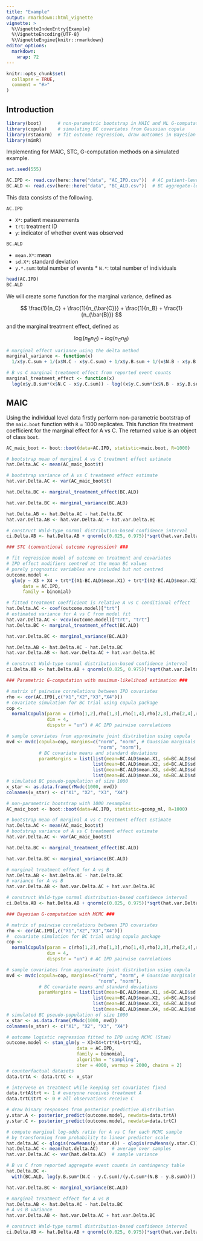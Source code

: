 ```yaml
---
title: "Example"
output: rmarkdown::html_vignette
vignette: >
  %\VignetteIndexEntry{Example}
  %\VignetteEncoding{UTF-8}
  %\VignetteEngine{knitr::rmarkdown}
editor_options: 
  markdown: 
    wrap: 72
---
```


```r
knitr::opts_chunk$set(
  collapse = TRUE,
  comment = "#>"
)
```

## Introduction

```r

library(boot)      # non-parametric bootstrap in MAIC and ML G-computation
library(copula)    # simulating BC covariates from Gaussian copula
library(rstanarm)  # fit outcome regression, draw outcomes in Bayesian G-computation
library(mimR)
```

Implementing for MAIC, STC, G-computation methods on a simulated
example.

```r
set.seed(555)

AC.IPD <- read.csv(here::here("data", "AC_IPD.csv"))  # AC patient-level data
BC.ALD <- read.csv(here::here("data", "BC_ALD.csv"))  # BC aggregate-level data
```

This data consists of the following.

`AC.IPD`

-   `X*`: patient measurements
-   `trt`: treatment ID
-   `y`: indicator of whether event was observed

`BC.ALD`

-   `mean.X*`: mean
-   `sd.X*`: standard deviation
-   `y.*.sum`: total number of events \* `N.*`: total number of
    individuals

```r
head(AC.IPD)
BC.ALD
```

We will create some function for the marginal variance, defined as

$$
\frac{1}{n_C} + \frac{1}{n_{\bar{C}}} + \frac{1}{n_B} + \frac{1}{n_{\bar{B}}}
$$

and the marginal treatment effect, defined as

$$
\log(n_B n_{\bar{C}})  -log(n_C n_{\bar{B}})
$$

```r
# marginal effect variance using the delta method
marginal_variance <- function(x)
  1/x$y.C.sum + 1/(x$N.C - x$y.C.sum) + 1/x$y.B.sum + 1/(x$N.B - x$y.B.sum)

# B vs C marginal treatment effect from reported event counts
marginal_treatment_effect <- function(x)
  log(x$y.B.sum*(x$N.C - x$y.C.sum)) - log((x$y.C.sum*(x$N.B - x$y.B.sum)))
```

## MAIC

Using the individual level data firstly perform non-parametric bootstrap of the `maic.boot` function with `R` = 1000 replicates.
This function fits treatment coefficient for the  marginal effect for A vs C.
The returned value is an object of class `boot`.

```r
AC_maic_boot <- boot::boot(data=AC.IPD, statistic=maic.boot, R=1000)
```

```r
# bootstrap mean of marginal A vs C treatment effect estimate
hat.Delta.AC <- mean(AC_maic_boot$t)

# bootstrap variance of A vs C treatment effect estimate
hat.var.Delta.AC <- var(AC_maic_boot$t)

hat.Delta.BC <- marginal_treatment_effect(BC.ALD)

hat.var.Delta.BC <- marginal_variance(BC.ALD)

hat.Delta.AB <- hat.Delta.AC - hat.Delta.BC
hat.var.Delta.AB <- hat.var.Delta.AC + hat.var.Delta.BC

# construct Wald-type normal distribution-based confidence interval
ci.Delta.AB <- hat.Delta.AB + qnorm(c(0.025, 0.975))*sqrt(hat.var.Delta.AB)

### STC (conventional outcome regression) ###

# fit regression model of outcome on treatment and covariates
# IPD effect modifiers centred at the mean BC values
# purely prognostic variables are included but not centred
outcome.model <-
  glm(y ~ X3 + X4 + trt*I(X1-BC.ALD$mean.X1) + trt*I(X2-BC.ALD$mean.X2),
      data = AC.IPD,
      family = binomial)

# fitted treatment coefficient is relative A vs C conditional effect
hat.Delta.AC <- coef(outcome.model)["trt"]
# estimated variance for A vs C from model fit
hat.var.Delta.AC <- vcov(outcome.model)["trt", "trt"]
hat.Delta.BC <- marginal_treatment_effect(BC.ALD)

hat.var.Delta.BC <- marginal_variance(BC.ALD)

hat.Delta.AB <- hat.Delta.AC - hat.Delta.BC
hat.var.Delta.AB <- hat.var.Delta.AC + hat.var.Delta.BC

# construct Wald-type normal distribution-based confidence interval
ci.Delta.AB <- hat.Delta.AB + qnorm(c(0.025, 0.975))*sqrt(hat.var.Delta.AB)

### Parametric G-computation with maximum-likelihood estimation ###

# matrix of pairwise correlations between IPD covariates
rho <- cor(AC.IPD[,c("X1","X2","X3","X4")])
# covariate simulation for BC trial using copula package
cop <-
  normalCopula(param = c(rho[1,2],rho[1,3],rho[1,4],rho[2,3],rho[2,4],rho[3,4]),
               dim = 4,
               dispstr = "un") # AC IPD pairwise correlations

# sample covariates from approximate joint distribution using copula
mvd <- mvdc(copula=cop, margins=c("norm", "norm", # Gaussian marginals
                                  "norm", "norm"),
            # BC covariate means and standard deviations
            paramMargins = list(list(mean=BC.ALD$mean.X1, sd=BC.ALD$sd.X1),
                                list(mean=BC.ALD$mean.X2, sd=BC.ALD$sd.X2),
                                list(mean=BC.ALD$mean.X3, sd=BC.ALD$sd.X3),
                                list(mean=BC.ALD$mean.X4, sd=BC.ALD$sd.X4)))
# simulated BC pseudo-population of size 1000
x_star <- as.data.frame(rMvdc(1000, mvd))
colnames(x_star) <- c("X1", "X2", "X3", "X4")

# non-parametric bootstrap with 1000 resamples
AC_maic_boot <- boot::boot(data=AC.IPD, statistic=gcomp_ml, R=1000)

# bootstrap mean of marginal A vs C treatment effect estimate
hat.Delta.AC <- mean(AC_maic_boot$t)
# bootstrap variance of A vs C treatment effect estimate
hat.var.Delta.AC <- var(AC_maic_boot$t)

hat.Delta.BC <- marginal_treatment_effect(BC.ALD)

hat.var.Delta.BC <- marginal_variance(BC.ALD)

# marginal treatment effect for A vs B
hat.Delta.AB <- hat.Delta.AC - hat.Delta.BC
# variance for A vs B
hat.var.Delta.AB <- hat.var.Delta.AC + hat.var.Delta.BC

# construct Wald-type normal distribution-based confidence interval
ci.Delta.AB <- hat.Delta.AB + qnorm(c(0.025, 0.975))*sqrt(hat.var.Delta.AB)

### Bayesian G-computation with MCMC ###

# matrix of pairwise correlations between IPD covariates
rho <- cor(AC.IPD[,c("X1","X2","X3","X4")])
#  covariate simulation for BC trial using copula package
cop <-
  normalCopula(param = c(rho[1,2],rho[1,3],rho[1,4],rho[2,3],rho[2,4],rho[3,4]),
               dim = 4,
               dispstr = "un") # AC IPD pairwise correlations

# sample covariates from approximate joint distribution using copula
mvd <- mvdc(copula=cop, margins=c("norm", "norm", # Gaussian marginals
                                  "norm", "norm"),
            # BC covariate means and standard deviations
            paramMargins = list(list(mean=BC.ALD$mean.X1, sd=BC.ALD$sd.X1),
                                list(mean=BC.ALD$mean.X2, sd=BC.ALD$sd.X2),
                                list(mean=BC.ALD$mean.X3, sd=BC.ALD$sd.X3),
                                list(mean=BC.ALD$mean.X4, sd=BC.ALD$sd.X4)))
# simulated BC pseudo-population of size 1000
x_star <- as.data.frame(rMvdc(1000, mvd))
colnames(x_star) <- c("X1", "X2", "X3", "X4")

# outcome logistic regression fitted to IPD using MCMC (Stan)
outcome.model <- stan_glm(y ~ X3+X4+trt*X1+trt*X2,
                          data = AC.IPD,
                          family = binomial,
                          algorithm = "sampling",
                          iter = 4000, warmup = 2000, chains = 2)
# counterfactual datasets
data.trtA <- data.trtC <- x_star

# intervene on treatment while keeping set covariates fixed
data.trtA$trt <- 1 # everyone receives treatment A
data.trtC$trt <- 0 # all observations receive C

# draw binary responses from posterior predictive distribution
y.star.A <- posterior_predict(outcome.model, newdata=data.trtA)
y.star.C <- posterior_predict(outcome.model, newdata=data.trtC)

# compute marginal log-odds ratio for A vs C for each MCMC sample
# by transforming from probability to linear predictor scale
hat.delta.AC <- qlogis(rowMeans(y.star.A)) - qlogis(rowMeans(y.star.C))
hat.Delta.AC <- mean(hat.delta.AC)     # average over samples
hat.var.Delta.AC <- var(hat.delta.AC)  # sample variance

# B vs C from reported aggregate event counts in contingency table
hat.Delta.BC <-
  with(BC.ALD, log(y.B.sum*(N.C - y.C.sum)/(y.C.sum*(N.B - y.B.sum))))

hat.var.Delta.BC <- marginal_variance(BC.ALD)

# marginal treatment effect for A vs B
hat.Delta.AB <- hat.Delta.AC - hat.Delta.BC
# A vs B variance
hat.var.Delta.AB <- hat.var.Delta.AC + hat.var.Delta.BC

# construct Wald-type normal distribution-based confidence interval
ci.Delta.AB <- hat.Delta.AB + qnorm(c(0.025, 0.975))*sqrt(hat.var.Delta.AB)

```
